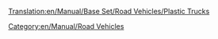 [[Translation:en/Manual/Base Set/Road Vehicles/Plastic Trucks]]

{{en/Manual/Base Set/Road Vehicles/RoadVehicle|name     = MightyMover Plastic Truck
  |img      = en/Manual/Base Set/Road Vehicles/MightyMover plastic.png
  |price    = £4,798 ($9,596)
  |speed    = 48 km/h
  |annual   = £421 ($842)
  |designed = 1935
  |life     = 15
  |capacity = 17,000 litres of plastic
}}
{{en/Manual/Base Set/Road Vehicles/RoadVehicle|name     = Powernaught Plastic Truck
  |img      = en/Manual/Base Set/Road Vehicles/Powernaught plastic.png
  |price    = £6,029 ($12,058)
  |speed    = 88 km/h
  |annual   = £787 ($1,574)
  |designed = 1977
  |life     = 15
  |capacity = 19,000 litres of plastic
}}
{{en/Manual/Base Set/Road Vehicles/RoadVehicle|name     = Wizzowow Plastic Truck
  |img      = en/Manual/Base Set/Road Vehicles/Wizzowow plastic.png
  |price    = £6,439 ($12,878)
  |speed    = 112 km/h
  |annual   = £1,125 ($2,250)
  |designed = 2011
  |life     = 15
  |capacity = 22,000 litres of plastic
}}


[[Category:en/Manual/Road Vehicles]]